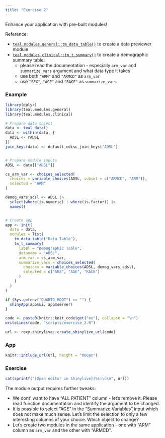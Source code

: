```yaml
---
title: "Exercise 2"
---
```


Enhance your application with pre-built modules!

Reference:

- [`teal.modules.general::tm_data_table()`](https://insightsengineering.github.io/teal.modules.general/latest-tag/reference/tm_data_table.html) to create a data previewer module
- [`teal.modules.clinical::tm_t_summary()`](https://insightsengineering.github.io/teal.modules.clinical/latest-tag/reference/tm_t_summary.html) to create a demographic summary table:
  - please read the documentation - especially `arm_var` and `summarize_vars` argument and what data type it takes
  - use both `"ARM"` and `"ARMCD"` as `arm_var`
  - use `"SEX"`, `"AGE"` and `"RACE"` as `summarize_vars`

### Example

```r
library(dplyr)
library(teal.modules.general)
library(teal.modules.clinical)

# Prepare data object
data <- teal_data()
data <- within(data, {
  ADSL <- rADSL
})
join_keys(data) <- default_cdisc_join_keys["ADSL"]


# Prepare module inputs
ADSL <- data[["ADSL"]]

cs_arm_var <- choices_selected(
  choices = variable_choices(ADSL, subset = c("ARMCD", "ARM")),
  selected = "ARM"
)

demog_vars_adsl <- ADSL |>
  select(where(is.numeric) | where(is.factor)) |>
  names()


# Create app
app <- init(
  data = data,
  modules = list(
    tm_data_table("Data Table"),
    tm_t_summary(
      label = "Demographic Table",
      dataname = "ADSL",
      arm_var = cs_arm_var,
      summarize_vars = choices_selected(
        choices = variable_choices(ADSL, demog_vars_adsl),
        selected = c("SEX", "AGE", "RACE")
      )
    )
  )
)

if (Sys.getenv("QUARTO_ROOT") == "") {
  shinyApp(app$ui, app$server)
}
```

```r
code <- paste0(knitr::knit_code$get("ex"), collapse = "\n")
writeLines(code, "scripts/exercise_2.R")
```

```r
url <- roxy.shinylive::create_shinylive_url(code)
```

### App

```r
knitr::include_url(url, height = "800px")
```

### Exercise

```r
cat(sprintf("[Open editor in Shinylive](%s)\n\n", url))
```

The module output requires further tweaks:

- We dont' want to have "ALL PATIENT" column - let's remove it. Please read function documentation and identify the argument to be changed.
- It is possible to select "AGE" in the "Summarize Variables" input which does not make much sense. Let's limit the selection to only a few interesting columns of your choice. Which object to change?
- Let's create two modules in the same application - one with "ARM" column as `arm_var` and the other with "ARMCD".
